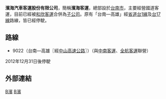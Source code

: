 {{Infobox company
| name = 濱海汽車客運股份有限公司
| name_en = 
| logo = 
| logo_size = 
| logo_caption = 
| image =          
| image_size =
| image_caption =
| native_name = 濱海客運
| local_code_name = TW
| local_code = 12724830
| type = [[股份有限公司|股份有限公司]]
| industry = 公路汽車客運業
| foundation = 2000年
| defunct = 2012年
| founder = 
| location = {{ROC-TW}}[[臺南市|臺南市]][[北區_(臺南市)|北區]]北門里北門路二段73號1樓
| area_served = [[臺南市|臺南市]]
| key_people = [[董事長|董事長]]：[[翁世欽|翁世欽]]
| products = 
| services = 
| capital = [[新台幣|新台幣]]30,000,000元
| homepage =  
}}
'''濱海汽車客運股份有限公司'''，簡稱'''濱海客運'''，總部設於[[台南市|台南市]]，主要經營國道客運，目前已經被[[和欣客運|和欣客運]]合併為[[子公司|子公司]]。原有「台南—高雄」經[[省道|省道]][[台1線|台1線]]及[[台17線|台17線]]路線，皆已經停駛。

==路線==
*9022（台南—高雄〖經[[中山高速公路|中山高速公路]]〗）（與[[中南客運|中南客運]]、[[全航客運|全航客運]]聯營）
2012年12月31日後停駛

==外部連結==

{{台灣國道客運}}

[[Category:台灣客運公司|B濱]]
[[Category:總部位於台南市的工商業機構|B濱]]


{{TW-trans-stub}}